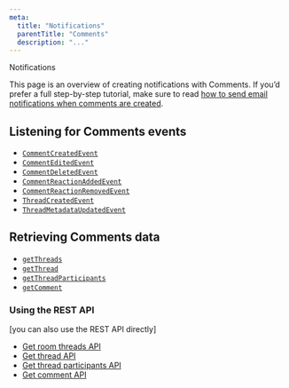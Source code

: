 ```yaml
---
meta:
  title: "Notifications"
  parentTitle: "Comments"
  description: "..."
---
```


Notifications

<Banner title="Step-by-step tutorial">

This page is an overview of creating notifications with Comments. If you’d
prefer a full step-by-step tutorial, make sure to read
[how to send email notifications when comments are created](/docs/guides/how-to-send-email-notifications-when-comments-are-created).

</Banner>

## Listening for Comments events

- [`CommentCreatedEvent`](/docs/platform/webhooks#CommentCreatedEvent)
- [`CommentEditedEvent`](/docs/platform/webhooks#CommentEditedEvent)
- [`CommentDeletedEvent`](/docs/platform/webhooks#CommentDeletedEvent)
- [`CommentReactionAddedEvent`](/docs/platform/webhooks#CommentReactionAddedEvent)
- [`CommentReactionRemovedEvent`](/docs/platform/webhooks#CommentReactionRemovedEvent)
- [`ThreadCreatedEvent`](/docs/platform/webhooks#ThreadCreatedEvent)
- [`ThreadMetadataUpdatedEvent`](/docs/platform/webhooks#ThreadMetadataUpdatedEvent)

## Retrieving Comments data

- [`getThreads`](/docs/api-reference/liveblocks-node#get-threads)
- [`getThread`](/docs/api-reference/liveblocks-node#get-thread)
- [`getThreadParticipants`](/docs/api-reference/liveblocks-node#get-thread-participants)
- [`getComment`](/docs/api-reference/liveblocks-node#get-comment)

### Using the REST API

[you can also use the REST API directly]

- [Get room threads API](/docs/api-reference/rest-api-endpoints#get-threads)
- [Get thread API](/docs/api-reference/rest-api-endpoints#get-thread)
- [Get thread participants API](/docs/api-reference/rest-api-endpoints#get-thread-participants)
- [Get comment API](/docs/api-reference/rest-api-endpoints#get-comment)
